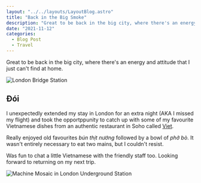 ```yaml
---
layout: "../../layouts/LayoutBlog.astro"
title: "Back in the Big Smoke"
description: "Great to be back in the big city, where there's an energy and attitude that I just can't find at home."
date: "2021-11-12"
categories: 
  - Blog Post
  - Travel
---
```


Great to be back in the big city, where there's an energy and attitude that I just can't find at home.

![London Bridge Station](https://storage.googleapis.com/dazdotdev-website/blog/20211112-image-01.png)

## Đói

I unexpectedly extended my stay in London for an extra night (AKA I missed my flight) and took the opportppunity to catch up with some of my favourite Vietnamese dishes from an authentic restaurant in Soho called [Viet](http://www.vietsoho.co.uk/).

Really enjoyed old favourites _bún thịt nướng_ followed by a bowl of _phở bò_. It wasn't entirely necessary to eat two mains, but I couldn't resist.

Was fun to chat a little Vietnamese with the friendly staff too. Looking forward to returning on my next trip.

![Machine Mosaic in London Underground Station](https://storage.googleapis.com/dazdotdev-website/blog/20211112-image-02.png)
